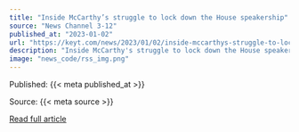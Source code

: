 ```yaml
---
title: "Inside McCarthy’s struggle to lock down the House speakership"
source: "News Channel 3-12"
published_at: "2023-01-02"
url: "https://keyt.com/news/2023/01/02/inside-mccarthys-struggle-to-lock-down-the-house-speakership/"
description: "Inside McCarthy's struggle to lock down the House speakershipThe post Inside McCarthy&#8217;s struggle to lock down the House speakership appeared first on News Channel 3-12."
image: "news_code/rss_img.png"
---
```



  Published: {{< meta published_at >}}
  

  Source: {{< meta source >}}
  

  [Read full article]({{< meta url >}})
  

